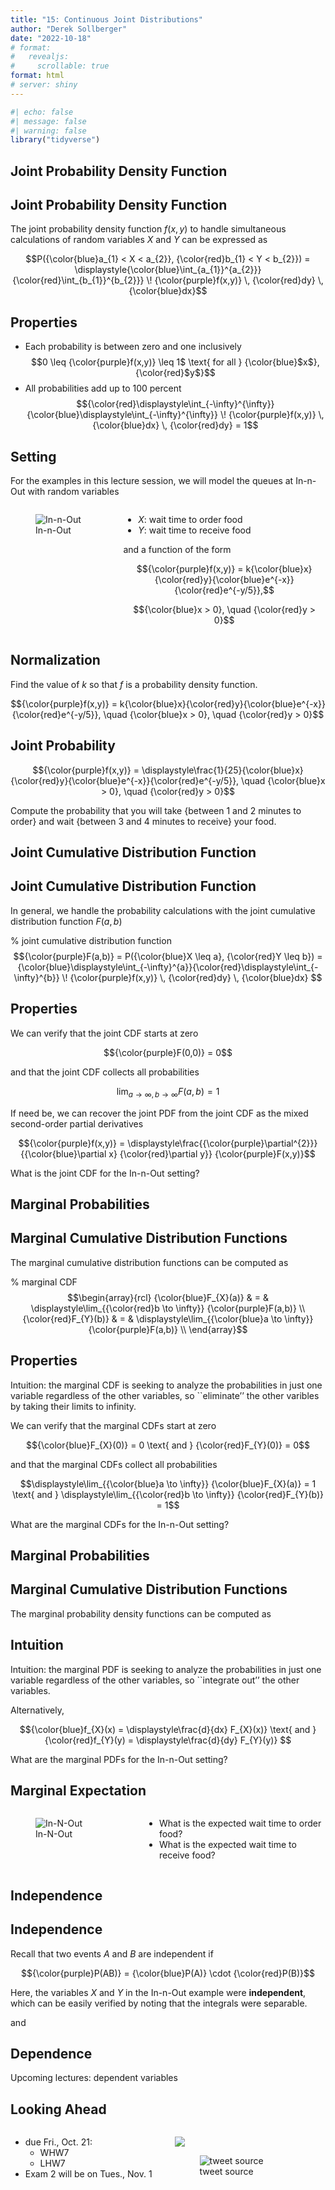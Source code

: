 ```yaml
---
title: "15: Continuous Joint Distributions"
author: "Derek Sollberger"
date: "2022-10-18"
# format: 
#   revealjs:
#     scrollable: true
format: html
# server: shiny
---
```


\newcommand{\ds}{\displaystyle}

```r
#| echo: false
#| message: false
#| warning: false
library("tidyverse")
```

## Joint Probability Density Function

:::{.callout-note}
## Joint Probability Density Function

The joint probability density function $f(x,y)$ to handle simultaneous calculations of random variables $X$ and $Y$ can be expressed as

$$P({\color{blue}a_{1} < X < a_{2}}, {\color{red}b_{1} < Y < b_{2}}) = \ds{\color{blue}\int_{a_{1}}^{a_{2}}}{\color{red}\int_{b_{1}}^{b_{2}}} \! {\color{purple}f(x,y)} \, {\color{red}dy} \, {\color{blue}dx}$$

:::

:::{.callout-tip}
## Properties

- Each probability is between zero and one inclusively
    $$0 \leq {\color{purple}f(x,y)} \leq 1$ \text{ for all } {\color{blue}$x$}, {\color{red}$y$}$$
- All probabilities add up to 100 percent
    $${\color{red}\ds\int_{-\infty}^{\infty}}{\color{blue}\ds\int_{-\infty}^{\infty}} \! {\color{purple}f(x,y)} \, {\color{blue}dx} \, {\color{red}dy} = 1$$
:::


## Setting

For the examples in this lecture session, we will model the queues at In-n-Out with random variables

:::: {.columns}

::: {.column width="33%"}
![In-n-Out](innout.png)
:::

::: {.column width="67%"}
- $X$:  wait time to order food
- $Y$:  wait time to receive food

and a function of the form

$${\color{purple}f(x,y)} = k{\color{blue}x}{\color{red}y}{\color{blue}e^{-x}}{\color{red}e^{-y/5}},$$

$${\color{blue}x > 0}, \quad {\color{red}y > 0}$$
:::

::::


## Normalization

Find the value of $k$ so that $f$ is a probability density function.

$${\color{purple}f(x,y)} = k{\color{blue}x}{\color{red}y}{\color{blue}e^{-x}}{\color{red}e^{-y/5}}, \quad {\color{blue}x > 0}, \quad {\color{red}y > 0}$$

## Joint Probability

$${\color{purple}f(x,y)} = \ds\frac{1}{25}{\color{blue}x}{\color{red}y}{\color{blue}e^{-x}}{\color{red}e^{-y/5}}, \quad {\color{blue}x > 0}, \quad {\color{red}y > 0}$$

Compute the probability that you will take {\color{blue}between 1 and 2 minutes to order} and wait {\color{red}between 3 and 4 minutes to receive} your food.


## Joint Cumulative Distribution Function

:::{.callout-note}
## Joint Cumulative Distribution Function

In general, we handle the probability calculations with the joint cumulative distribution function $F(a,b)$

% joint cumulative distribution function
$${\color{purple}F(a,b)} = P({\color{blue}X \leq a}, {\color{red}Y \leq b}) = {\color{blue}\ds\int_{-\infty}^{a}}{\color{red}\ds\int_{-\infty}^{b}} \! {\color{purple}f(x,y)} \, {\color{red}dy} \, {\color{blue}dx} $$
:::

:::{.callout-tip}
## Properties

We can verify that the joint CDF starts at zero
    
$${\color{purple}F(0,0)} = 0$$
    
and that the joint CDF collects all probabilities
    
$$\ds\lim_{a \to \infty, b \to \infty} F(a,b) = 1$$

If need be, we can recover the joint PDF from the joint CDF as the mixed second-order partial derivatives

$${\color{purple}f(x,y)} = \ds\frac{{\color{purple}\partial^{2}}}{{\color{blue}\partial x} {\color{red}\partial y}} {\color{purple}F(x,y)}$$
:::

What is the joint CDF for the In-n-Out setting?


## Marginal Probabilities

:::{.callout-note}
## Marginal Cumulative Distribution Functions

The marginal cumulative distribution functions can be computed as

% marginal CDF
$$\begin{array}{rcl}
  {\color{blue}F_{X}(a)} & = & \ds\lim_{{\color{red}b \to \infty}} {\color{purple}F(a,b)} \\
  {\color{red}F_{Y}(b)} & = & \ds\lim_{{\color{blue}a \to \infty}} {\color{purple}F(a,b)} \\
\end{array}$$
:::

:::{.callout-tip}
## Properties

Intuition: the marginal CDF is seeking to analyze the probabilities in just one variable regardless of the other variables, so ``eliminate'' the other varibles by taking their limits to infinity.

We can verify that the marginal CDFs start at zero
    
$${\color{blue}F_{X}(0)} = 0 \text{ and } {\color{red}F_{Y}(0)} = 0$$
    
and that the marginal CDFs collect all probabilities
    
$$\ds\lim_{{\color{blue}a \to \infty}} {\color{blue}F_{X}(a)} = 1 \text{ and } \ds\lim_{{\color{red}b \to \infty}} {\color{red}F_{Y}(b)} = 1$$
:::

What are the marginal CDFs for the In-n-Out setting?



## Marginal Probabilities

:::{.callout-note}
## Marginal Cumulative Distribution Functions

The marginal probability density functions can be computed as

\begin{array}{rcl}
  {\color{blue}f_{X}(x)} & = & {\color{red}\ds\int_{-\infty}^{\infty}} \! {\color{purple}f(x,y)} \, {\color{red}dy} \\
  {\color{red}f_{Y}(y)} & = & {\color{blue}\ds\int_{-\infty}^{\infty}} \! {\color{purple}f(x,y)} \, {\color{blue}dx} \\
\end{array}
:::

:::{.callout-tip}
## Intuition

Intuition: the marginal PDF is seeking to analyze the probabilities in just one variable regardless of the other variables, so ``integrate out'' the other variables.

Alternatively,

$${\color{blue}f_{X}(x) = \ds\frac{d}{dx} F_{X}(x)} \text{ and } {\color{red}f_{Y}(y) = \ds\frac{d}{dy} F_{Y}(y)} $$
:::

What are the marginal PDFs for the In-n-Out setting?


## Marginal Expectation

:::: {.columns}

::: {.column width="40%"}
![In-N-Out](innout.png)	
:::

::: {.column width="60%"}
- What is the expected wait time to order food?
- What is the expected wait time to receive food?
:::

::::


## Independence

:::{.callout-note}
## Independence

Recall that two events $A$ and $B$ are independent if 

$${\color{purple}P(AB)} = {\color{blue}P(A)} \cdot {\color{red}P(B)}$$
:::

Here, the variables $X$ and $Y$ in the In-n-Out example were **independent**, which can be easily verified by noting that the integrals were separable.

\begin{array}{rcl}
  {\color{purple}f(x,y)} & = & {\color{blue}f_{X}(x)} \cdot {\color{red}f_{Y}(y)} \\ 
  {\color{red}\ds\frac{1}{25}} {\color{blue}x}{\color{red}y}{\color{blue}e^{-x}}{\color{red}e^{-y/5}} & = & {\color{blue}xe^{-x}} \cdot {\color{red}\ds\frac{y}{25}e^{-y/5}} \\
\end{array}

and

\begin{array}{rcl}
      {\color{purple}F(a,b)} & = & {\color{blue}\ds\int_{-\infty}^{a}} {\color{red}\ds\int_{-\infty}^{b}} \! {\color{purple}f(x,y)} \, {\color{red}dy} \, {\color{blue}dx} \\
      ~ & = & {\color{red}\ds\frac{1}{25}} {\color{blue}\ds\int_{0}^{a}} {\color{red}\ds\int_{0}^{b}} \! {\color{blue}x}{\color{red}y}{\color{blue}e^{-x}}{\color{red}e^{-y/5}} \, {\color{red}dy} \, {\color{blue}dx}\\
      ~ & = & {\color{red}\ds\frac{1}{25}} {\color{blue}\left(\ds\int_{0}^{a} xe^{-x} \, dx \right)} {\color{red}\left(\ds\int_{0}^{b} \! ye^{-y/5} \, dy \right)} \\
      \end{array}

:::{.callout-warning}
## Dependence

Upcoming lectures: dependent variables
:::

## Looking Ahead

:::: {.columns}

::: {.column width="50%"}
- due Fri., Oct. 21:
  - WHW7
  - LHW7
  
- Exam 2 will be on Tues., Nov. 1

:::

::: {.column width="50%"}
![](docker.png)

![tweet source](https://mobile.twitter.com/joel_nitta/status/1580727355513143296)



:::

::::

















:::: {.columns}

::: {.column width="50%"}
	
:::

::: {.column width="50%"}

:::

::::

::::: {.panel-tabset}



:::::
